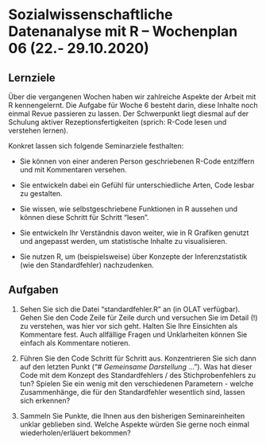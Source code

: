 # Sozialwissenschaftliche Datenanalyse mit R – Wochenplan 06 (22.- 29.10.2020)

## Lernziele

Über die vergangenen Wochen haben wir zahlreiche Aspekte der Arbeit mit R kennengelernt. Die Aufgabe für Woche 6 besteht darin, diese Inhalte noch einmal Revue passieren zu lassen. Der Schwerpunkt liegt diesmal auf der Schulung aktiver Rezeptionsfertigkeiten (sprich: R-Code lesen und verstehen lernen).

Konkret lassen sich folgende Seminarziele festhalten:

- Sie können von einer anderen Person geschriebenen R-Code entziffern und mit Kommentaren versehen. 

- Sie entwickeln dabei ein Gefühl für unterschiedliche Arten, Code lesbar zu gestalten.

- Sie wissen, wie selbstgeschriebene Funktionen in R aussehen und können diese Schritt für Schritt "lesen". 

- Sie entwickeln Ihr Verständnis davon weiter, wie in R Grafiken genutzt und angepasst werden, um statistische Inhalte zu visualisieren. 

- Sie nutzen R, um (beispielsweise) über Konzepte der Inferenzstatistik (wie den Standardfehler) nachzudenken.


## Aufgaben

1. Sehen Sie sich die Datei "standardfehler.R" an (in OLAT verfügbar). Gehen Sie den Code Zeile für Zeile durch und versuchen Sie im Detail (!) zu verstehen, was hier vor sich geht. Halten Sie Ihre Einsichten als Kommentare fest. Auch allfällige Fragen und Unklarheiten können Sie einfach als Kommentare notieren. 

2. Führen Sie den Code Schritt für Schritt aus. Konzentrieren Sie sich dann auf den letzten Punkt ("# *Gemeinsame Darstellung* ..."). Was hat dieser Code mit dem Konzept des Standardfehlers / des Stichprobenfehlers zu tun? Spielen Sie ein wenig mit den verschiedenen Parametern - welche Zusammenhänge, die für den Standardfehler wesentlich sind, lassen sich erkennen?

3. Sammeln Sie Punkte, die Ihnen aus den bisherigen Seminareinheiten unklar geblieben sind. Welche Aspekte würden Sie gerne noch einmal wiederholen/erläuert bekommen?

